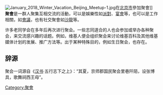 {{unreferenced|time=2016-02-21T18:23:19+00:00}}
[[File:January_2018_Winter_Vacation_Beijing_Meetup-1.jpg|thumb]]在[[北京市|北京市]]參加聚會]]
'''聚會'''是一群人聚集互相交流的活動，可以是娛樂性如[[派對|派對]]、[[宴會|宴會]]等，也可以是工作相關，如[[會議|會議]]，也有社交聚會如[[沙龍|沙龍]]等。

许多老同学会在多年后再次进行聚会。一些志同道合的人也会参加或举办各种聚会，来交流感兴趣的话题。例如，维基人便会组织聚会来讨论维基百科及其他维基媒体计划的发展、推广方法等。出于某种特殊目的，例如生日聚会，也存在。

== 辞源 ==
聚会一词源自《[[汉书|汉书]]·五行志下之上》：“其夏，京师郡国民聚会里巷阡陌，设张博具，歌舞祠西王母”。{{Society-stub}}
[[Category:聚會|Category:聚會]]